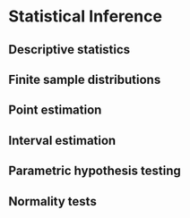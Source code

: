 # Statistical Inference {-}

## Descriptive statistics {-}

## Finite sample distributions {-}

## Point estimation {-}

## Interval estimation {-}

## Parametric hypothesis testing {-}

## Normality tests {-}
